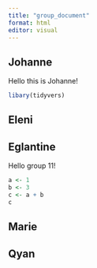 ```yaml
---
title: "group_document"
format: html
editor: visual
---
```


## Johanne

Hello this is Johanne!

```r
libary(tidyvers)
```

## Eleni

## Eglantine

Hello group 11!

```r
a <- 1
b <- 3
c <- a + b
c
```

## Marie

## Qyan
